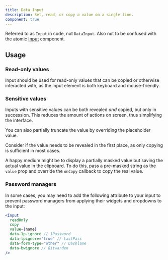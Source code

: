 ```yaml
---
title: Data Input
description: Set, read, or copy a value on a single line.
component: true
---
```


<ComponentPreview name="data-input-demo" peekCode wide />

Referred to as `Input` in code, not `DataInput`. Also not to be confused with the atomic [Input](../components/input) component.

## Usage

### Read-only values

Input should be used for read-only values that can be copied or otherwise interacted with, as the input element is both keyboard and mouse-friendly.

<ComponentPreview name="data-input-with-copy" peekCode wide />

### Sensitive values

Inputs with sensitive values can be both revealed _and_ copied, but only in succession. This reduces the amount of actions on screen, thus simplifying the interface.

<ComponentPreview name="data-input-with-reveal-copy" peekCode wide />

You can also partially truncate the value by overriding the placeholder value.

Consider if the value needs to be revealed in the first place, as only copying is sufficient in most cases.

A happy medium might be to display a partially masked value but saving the actual value in the clipboard. To do this, pass a pre-masked string as the `value` prop and override the `onCopy` callback to copy the real value.

<ComponentPreview name="data-input-with-copy-secret" peekCode wide />

### Password managers

In some cases, you may need to add the following attribute to your input to prevent password managers from applying their widgets and dropdowns to the input:

```jsx
<Input
  readOnly
  copy
  value={name}
  data-1p-ignore // 1Password
  data-lpignore="true" // LastPass
  data-form-type="other" // Dashlane
  data-bwignore // Bitwarden
/>
```
